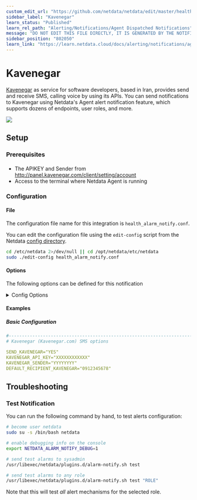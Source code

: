```yaml
---
custom_edit_url: "https://github.com/netdata/netdata/edit/master/health/notifications/kavenegar/metadata.yaml"
sidebar_label: "Kavenegar"
learn_status: "Published"
learn_rel_path: "Alerting/Notifications/Agent Dispatched Notifications"
message: "DO NOT EDIT THIS FILE DIRECTLY, IT IS GENERATED BY THE NOTIFICATION'S metadata.yaml FILE"
sidebar_position: "802050"
learn_link: "https://learn.netdata.cloud/docs/alerting/notifications/agent-dispatched-notifications/kavenegar"
---
```



# Kavenegar

[Kavenegar](https://kavenegar.com/) as service for software developers, based in Iran, provides send and receive SMS, calling voice by using its APIs.
You can send notifications to Kavenegar using Netdata's Agent alert notification feature, which supports dozens of endpoints, user roles, and more.



<img src="https://img.shields.io/badge/maintained%20by-Netdata-%2300ab44" />

## Setup

### Prerequisites

#### 

- The APIKEY and Sender from http://panel.kavenegar.com/client/setting/account
- Access to the terminal where Netdata Agent is running



### Configuration

#### File

The configuration file name for this integration is `health_alarm_notify.conf`.


You can edit the configuration file using the `edit-config` script from the
Netdata [config directory](/docs/configuring/configuration#the-netdata-config-directory).

```bash
cd /etc/netdata 2>/dev/null || cd /opt/netdata/etc/netdata
sudo ./edit-config health_alarm_notify.conf
```
#### Options

The following options can be defined for this notification

<details><summary>Config Options</summary>

| Name | Description | Default | Required |
|:----|:-----------|:-------|:--------:|
| SEND_KAVENEGAR | Set `SEND_KAVENEGAR` to YES | YES | True |
| KAVENEGAR_API_KEY | Set `KAVENEGAR_API_KEY` to your API key. |  | True |
| KAVENEGAR_SENDER | Set `KAVENEGAR_SENDER` to the value of your Sender. |  | True |
| DEFAULT_RECIPIENT_KAVENEGAR | Set `DEFAULT_RECIPIENT_KAVENEGAR` to the SMS recipient you want the alert notifications to be sent to. You can define multiple recipients like this: 09155555555 09177777777. |  | True |

##### DEFAULT_RECIPIENT_KAVENEGAR

All roles will default to this variable if lest unconfigured.

You can then have different SMS recipients per role, by editing `DEFAULT_RECIPIENT_KAVENEGAR` with the SMS recipients you want, in the following entries at the bottom of the same file:
```conf
role_recipients_kavenegar[sysadmin]="09100000000"
role_recipients_kavenegar[domainadmin]="09111111111"
role_recipients_kavenegar[dba]="0922222222"
role_recipients_kavenegar[webmaster]="0933333333"
role_recipients_kavenegar[proxyadmin]="0944444444"
role_recipients_kavenegar[sitemgr]="0955555555"
```

The values you provide should be defined as environments in `/etc/alertad.conf` with `ALLOWED_ENVIRONMENTS` option.


</details>

#### Examples

##### Basic Configuration



```yaml
#------------------------------------------------------------------------------
# Kavenegar (Kavenegar.com) SMS options

SEND_KAVENEGAR="YES"
KAVENEGAR_API_KEY="XXXXXXXXXXXX"
KAVENEGAR_SENDER="YYYYYYYY"
DEFAULT_RECIPIENT_KAVENEGAR="0912345678"

```


## Troubleshooting

### Test Notification

You can run the following command by hand, to test alerts configuration:

```bash
# become user netdata
sudo su -s /bin/bash netdata

# enable debugging info on the console
export NETDATA_ALARM_NOTIFY_DEBUG=1

# send test alarms to sysadmin
/usr/libexec/netdata/plugins.d/alarm-notify.sh test

# send test alarms to any role
/usr/libexec/netdata/plugins.d/alarm-notify.sh test "ROLE"
```

Note that this will test _all_ alert mechanisms for the selected role.


